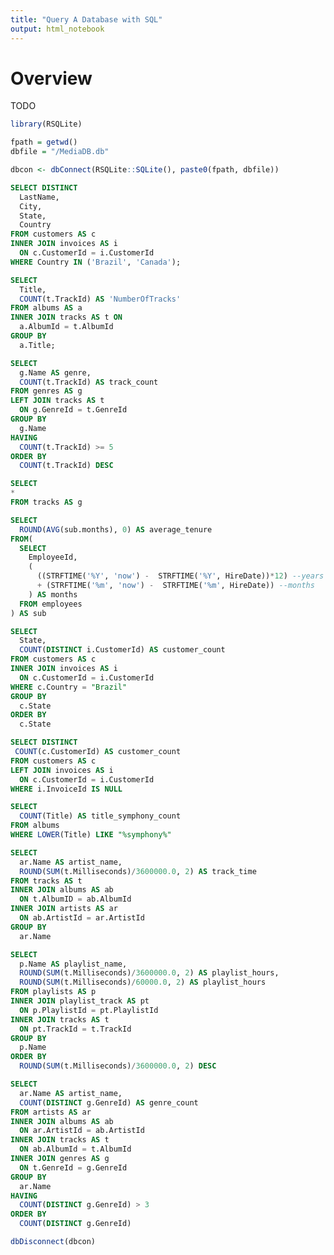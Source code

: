 ```yaml
---
title: "Query A Database with SQL"
output: html_notebook
---
```


# Overview
TODO

```r
library(RSQLite)

fpath = getwd()
dbfile = "/MediaDB.db"

dbcon <- dbConnect(RSQLite::SQLite(), paste0(fpath, dbfile))
```

```sql
SELECT DISTINCT
  LastName, 
  City, 
  State, 
  Country
FROM customers AS c
INNER JOIN invoices AS i 
  ON c.CustomerId = i.CustomerId
WHERE Country IN ('Brazil', 'Canada');
```

```sql
SELECT 
  Title, 
  COUNT(t.TrackId) AS 'NumberOfTracks'
FROM albums AS a
INNER JOIN tracks AS t ON
  a.AlbumId = t.AlbumId
GROUP BY 
  a.Title;
```

```sql
SELECT 
  g.Name AS genre, 
  COUNT(t.TrackId) AS track_count
FROM genres AS g
LEFT JOIN tracks AS t 
  ON g.GenreId = t.GenreId
GROUP BY 
  g.Name
HAVING 
  COUNT(t.TrackId) >= 5
ORDER BY 
  COUNT(t.TrackId) DESC
```

```sql
SELECT 
*
FROM tracks AS g
```


```sql
SELECT 
  ROUND(AVG(sub.months), 0) AS average_tenure
FROM(
  SELECT 
    EmployeeId, 
    (
      ((STRFTIME('%Y', 'now') -  STRFTIME('%Y', HireDate))*12) --years as months
      + (STRFTIME('%m', 'now') -  STRFTIME('%m', HireDate)) --months 
    ) AS months
  FROM employees
) AS sub
```

```sql
SELECT 
  State,
  COUNT(DISTINCT i.CustomerId) AS customer_count
FROM customers AS c
INNER JOIN invoices AS i
  ON c.CustomerId = i.CustomerId
WHERE c.Country = "Brazil"
GROUP BY
  c.State
ORDER BY 
  c.State
```

```sql
SELECT DISTINCT
 COUNT(c.CustomerId) AS customer_count
FROM customers AS c
LEFT JOIN invoices AS i
  ON c.CustomerId = i.CustomerId
WHERE i.InvoiceId IS NULL
```

```sql
SELECT 
  COUNT(Title) AS title_symphony_count
FROM albums
WHERE LOWER(Title) LIKE "%symphony%"
```

```sql
SELECT 
  ar.Name AS artist_name, 
  ROUND(SUM(t.Milliseconds)/3600000.0, 2) AS track_time
FROM tracks AS t 
INNER JOIN albums AS ab
  ON t.AlbumID = ab.AlbumId
INNER JOIN artists AS ar 
  ON ab.ArtistId = ar.ArtistId
GROUP BY 
  ar.Name
```

```sql
SELECT 
  p.Name AS playlist_name, 
  ROUND(SUM(t.Milliseconds)/3600000.0, 2) AS playlist_hours,
  ROUND(SUM(t.Milliseconds)/60000.0, 2) AS playlist_hours
FROM playlists AS p
INNER JOIN playlist_track AS pt
  ON p.PlaylistId = pt.PlaylistId
INNER JOIN tracks AS t 
  ON pt.TrackId = t.TrackId
GROUP BY 
  p.Name
ORDER BY 
  ROUND(SUM(t.Milliseconds)/3600000.0, 2) DESC
```


```sql
SELECT 
  ar.Name AS artist_name, 
  COUNT(DISTINCT g.GenreId) AS genre_count
FROM artists AS ar
INNER JOIN albums AS ab
  ON ar.ArtistId = ab.ArtistId
INNER JOIN tracks AS t
  ON ab.AlbumId = t.AlbumId 
INNER JOIN genres AS g 
  ON t.GenreId = g.GenreId 
GROUP BY 
  ar.Name
HAVING 
  COUNT(DISTINCT g.GenreId) > 3
ORDER BY
  COUNT(DISTINCT g.GenreId)
```

```r
dbDisconnect(dbcon)
```


